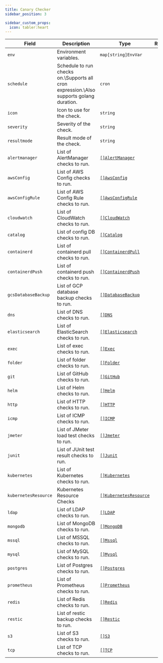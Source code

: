 ```yaml
---
title: Canary Checker
sidebar_position: 3

sidebar_custom_props:
  icon: tabler:heart
---
```


| Field            | Description                                                                                   | Type                                                | Required |
| ---------------- | --------------------------------------------------------------------------------------------- | --------------------------------------------------- | -------- |
| `env`            | Environment variables.                                                                        | `map[string]`<CommonLink to="authentication">`EnvVar`</CommonLink>            |          |
| `schedule`       | Schedule to run checks on.\Supports all cron expression.\Also supports golang duration. | `cron`                                            |          |
| `icon`           | Icon to use for the check.                                                                    | `string`                                            |          |
| `severity`       | Severity of the check.                                                                        | `string`                                            |          |
| `resultmode`     | Result mode of the check.                                                                     | `string`                                            |          |
| `alertmanager`   | List of AlertManager checks to run.                                                           | [`[]AlertManager`](reference/alert-manager)         |          |
| `awsConfig`      | List of AWS Config checks to run.                                                             | [`[]AwsConfig`](reference/aws-config)               |          |
| `awsConfigRule`  | List of AWS Config Rule checks to run.                                                        | [`[]AwsConfigRule`](reference/aws-config-rule)      |          |
| `cloudwatch`     | List of CloudWatch checks to run.                                                             | [`[]CloudWatch`](reference/aws-cloudwatch)              |          |
| `catalog`       | List of config DB checks to run.                                                              | [`[]Catalog`](reference/catalog)                  |          |
| `containerd`     | List of containerd pull checks to run.                                                        | [`[]ContainerdPull`](reference/containerd)     |          |
| `containerdPush` | List of containerd push checks to run.                                                        | [`[]ContainerdPush`](reference/containerd)     |          |
| `gcsDatabaseBackup` | List of GCP database backup checks to run.                                                        | [`[]DatabaseBackup`](reference/gcs-database-backup) |          |
| `dns`            | List of DNS checks to run.                                                                    | [`[]DNS`](reference/dns)                            |          |
| `elasticsearch`  | List of ElasticSearch checks to run.                                                          | [`[]Elasticsearch`](reference/elasticsearch)        |          |
| `exec`           | List of exec checks to run.                                                                   | [`[]Exec`](reference/exec)                          |          |
| `folder`         | List of folder checks to run.                                                                 | [`[]Folder`](reference/folder)                      |          |
| `git`         | List of GitHub checks to run.                                                                 | [`[]GitHub`](reference/git)                      |          |
| `helm`           | List of Helm checks to run.                                                                   | [`[]Helm`](reference/helm)                          |          |
| `http`           | List of HTTP checks to run.                                                                   | [`[]HTTP`](reference/http)                          |          |
| `icmp`           | List of ICMP checks to run.                                                                   | [`[]ICMP`](reference/icmp)                          |          |
| `jmeter`         | List of JMeter load test checks to run.                                                       | [`[]Jmeter`](reference/jmeter)                      |          |
| `junit`          | List of JUnit test result checks to run.                                                      | [`[]Junit`](reference/junit)                        |          |
| `kubernetes`     | List of Kubernetes checks to run.                                                             | [`[]Kubernetes`](reference/kubernetes)              |          |
| `kubernetesResource`     | Kubernetes Resource Checks                                                           | [`[]KubernetesResource`](reference/kubernetes-resource)              |          |
| `ldap`           | List of LDAP checks to run.                                                                   | [`[]LDAP`](reference/ldap)                          |          |s
| `mongodb`        | List of MongoDB checks to run.                                                                | [`[]MongoDB`](reference/mongo)                      |          |
| `mssql`          | List of MSSQL checks to run.                                                                  | [`[]Mssql`](reference/sql)                        |          |
| `mysql`          | List of MySQL checks to run.                                                                  | [`[]Mysql`](reference/sql)                        |          |
| `postgres`       | List of Postgres checks to run.                                                               | [`[]Postgres`](reference/sql)                  |          |
| `prometheus`     | List of Prometheus checks to run.                                                             | [`[]Prometheus`](reference/prometheus)              |          |
| `redis`          | List of Redis checks to run.                                                                  | [`[]Redis`](reference/redis)                        |          |
| `restic`         | List of restic backup checks to run.                                                          | [`[]Restic`](reference/./restic)                      |          |
| `s3`             | List of S3 checks to run.                                                                     | [`[]S3`](reference/s3-protocol)                              |          |
| `tcp`            | List of TCP checks to run.                                                                    | [`[]TCP`](reference/./tcp)                            |          |

